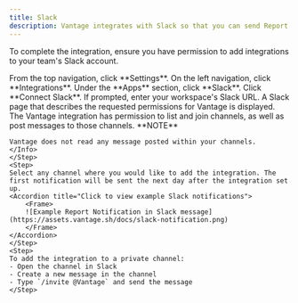 ```yaml
---
title: Slack
description: Vantage integrates with Slack so that you can send Report Notifications, Cost Alerts, Cost Anomaly Alerts, and Budget Alerts to your Slack channels. Vantage users can add Vantage to their team's Slack account in a specific channel.
---
```


To complete the integration, ensure you have permission to add integrations to your team's Slack account.

<Steps>
    <Step>
    From the top navigation, click **Settings**.
    </Step>
    <Step>
    On the left navigation, click **Integrations**.
    </Step>
    <Step>
    Under the **Apps** section, click **Slack**.
    </Step>
    <Step>
    Click **Connect Slack**. If prompted, enter your workspace's Slack URL. A Slack page that describes the requested permissions for Vantage is displayed. The Vantage integration has permission to list and join channels, as well as post messages to those channels.
    <Info>
    **NOTE**
    
    Vantage does not read any message posted within your channels.
    </Info>
    </Step>
    <Step>
    Select any channel where you would like to add the integration. The first notification will be sent the next day after the integration set up.
    <Accordion title="Click to view example Slack notifications">
        <Frame>
        ![Example Report Notification in Slack message](https://assets.vantage.sh/docs/slack-notification.png)
        </Frame>
    </Accordion>
    </Step>
    <Step>
    To add the integration to a private channel:
    - Open the channel in Slack
    - Create a new message in the channel
    - Type `/invite @Vantage` and send the message
    </Step>
</Steps>
